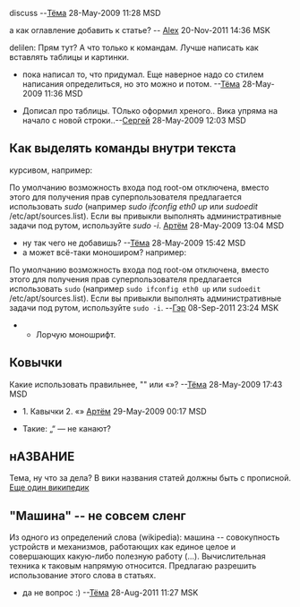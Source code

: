 discuss --[[User:JB|Тёма]] 28-May-2009 11:28 MSD

а как оглавление добавить к статье? -- [[User:Siado|Alex]] 20-Nov-2011 14:36 MSK

delilen: Прям тут? А что только к командам. Лучше написать как вставлять таблицы и картинки.
* пока написал то, что придумал. Еще наверное надо со стилем написания определиться, но это можно и потом. --[[User:JB|Тёма]] 28-May-2009 11:36 MSD

* Дописал про таблицы. ТОлько оформил хреного.. Вика упряма на начало с новой строки..--[[User:delilen|Сергей]] 28-May-2009 12:03 MSD

==Как выделять команды внутри текста==

курсивом, например:

По умолчанию возможность входа под root-ом отключена, вместо этого для получения прав суперпользователя предлагается использовать <i>sudo</i> (например <i>sudo ifconfig eth0 up</i> или <i>sudoedit</i> /etc/apt/sources.list). Если вы привыкли выполнять административные задачи под рутом, используйте <i>sudo -i</i>. [[User:overmind88|Артём]] 28-May-2009 13:04 MSD
* ну так чего не добавишь? --[[User:JB|Тёма]] 28-May-2009 15:42 MSD
* а может всё-таки моноширом? например:
По умолчанию возможность входа под root-ом отключена, вместо этого для получения прав суперпользователя предлагается использовать <tt>sudo</tt> (например <tt>sudo ifconfig eth0 up</tt> или <tt>sudoedit</tt> /etc/apt/sources.list). Если вы привыкли выполнять административные задачи под рутом, используйте <tt>sudo -i</tt>. --[[User:jeuta|Гэр]] 08-Sep-2011 23:24 MSK
**Лорчую моношрифт.
==Ковычки==

Какие использовать правильнее, "" или «»? --[[User:JB|Тёма]] 28-May-2009 17:43 MSD

* 1. Кавычки 2. «» [[User:overmind88|Артём]] 29-May-2009 00:17 MSD

* Такие: „“ — не канают?
==нАЗВАНИЕ==
Тема, ну что за дела? В вики названия статей должны быть с прописной. [[User:lester_dev|Еще один википедик]]

=="Машина" -- не совсем сленг==
Из одного из определений слова (wikipedia): машина -- совокупность устройств и механизмов, работающих как единое целое и совершающих какую-либо полезную работу (...). Вычислительная техника к таковым напрямую относится. Предлагаю разрешить использование этого слова в статьях.
* да не вопрос :) --[[User:JB|Тёма]] 28-Aug-2011 11:27 MSK
